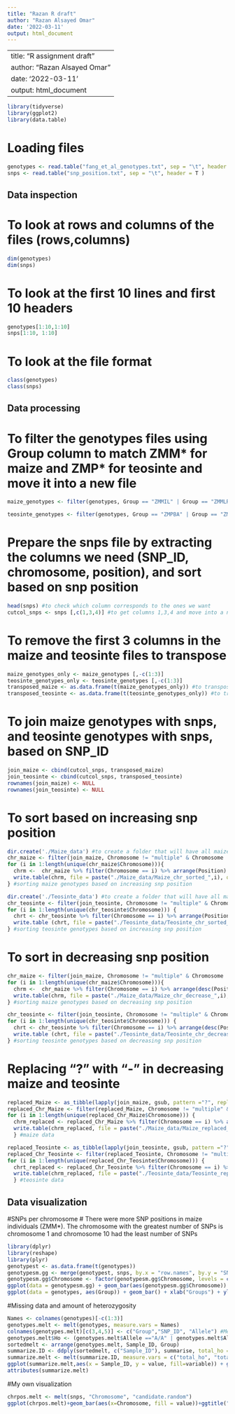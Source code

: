 ---
title: "Razan R draft"
author: "Razan Alsayed Omar"
date: '2022-03-11'
output: html_document
---

---
title: "R assignment draft"
author: "Razan Alsayed Omar"
date: '2022-03-11'
output: html_document
---

```{r}
library(tidyverse)
library(ggplot2)
library(data.table)
```


# Loading files
```{r}
genotypes <- read.table("fang_et_al_genotypes.txt", sep = "\t", header = T)
snps <- read.table("snp_position.txt", sep = "\t", header = T )
```
## Data inspection
# To look at rows and columns of the files (rows,columns)
```{r}
dim(genotypes)
dim(snps)
```
# To look at the first 10 lines and first 10 headers
```{r}
genotypes[1:10,1:10]
snps[1:10, 1:10]
```
# To look at the file format
```{r}
class(genotypes)
class(snps)
```
## Data processing
# To filter the genotypes files using Group column to match ZMM* for maize and ZMP* for teosinte and move it into a new file
```{r}
maize_genotypes <- filter(genotypes, Group == "ZMMIL" | Group == "ZMMLR" | Group == "ZMMMR")

teosinte_genotypes <- filter(genotypes, Group == "ZMPBA" | Group == "ZMPIL" | Group == "ZMPJA")
```

# Prepare the snps file by extracting the columns we need (SNP_ID, chromosome, position), and sort based on snp position
```{r}
head(snps) #to check which column corresponds to the ones we want
cutcol_snps <- snps [,c(1,3,4)] #to get columns 1,3,4 and move into a new file

```
# To remove the first 3 columns in the maize and teosinte files to transpose
```{r}
maize_genotypes_only <- maize_genotypes [,-c(1:3)]
teosinte_genotypes_only <- teosinte_genotypes [,-c(1:3)]
transposed_maize <- as.data.frame(t(maize_genotypes_only)) #to transpose maize genotypes
transposed_teosinte <- as.data.frame(t(teosinte_genotypes_only)) #to transpose teosinte genotypes
```

# To join maize genotypes with snps, and teosinte genotypes with snps, based on SNP_ID
```{r}
join_maize <- cbind(cutcol_snps, transposed_maize)  
join_teosinte <- cbind(cutcol_snps, transposed_teosinte)
rownames(join_maize) <- NULL 
rownames(join_teosinte) <- NULL
```
# To sort based on increasing snp position
```{r}
dir.create('./Maize_data') #to create a folder that will have all maize files
chr_maize <- filter(join_maize, Chromosome != "multiple" & Chromosome != "unknown")
for (i in 1:length(unique(chr_maize$Chromosome))){
  chrm <-  chr_maize %>% filter(Chromosome == i) %>% arrange(Position)
  write.table(chrm, file = paste("./Maize_data/Maize_chr_sorted_",i), quote = F, sep = "\t")
} #sorting maize genotypes based on increasing snp position

dir.create('./Teosinte_data') #to create a folder that will have all maize files
chr_teosinte <- filter(join_teosinte, Chromosome != "multiple" & Chromosome != "unknown")
for (i in 1:length(unique(chr_teosinte$Chromosome))) {
  chrt <- chr_teosinte %>% filter(Chromosome == i) %>% arrange(Position)
  write.table (chrt, file = paste("./Teosinte_data/Teosinte_chr_sorted_", i), quote = F, sep = "\t")
} #sorting teosinte genotypes based on increasing snp position
```
# To sort in decreasing snp position
```{r}
chr_maize <- filter(join_maize, Chromosome != "multiple" & Chromosome != "unknown")
for (i in 1:length(unique(chr_maize$Chromosome))){
  chrm <-  chr_maize %>% filter(Chromosome == i) %>% arrange(desc(Position))
  write.table(chrm, file = paste("./Maize_data/Maize_chr_decrease_",i), quote = F, sep = "\t")
} #sorting maize genotypes based on decreasing snp position

chr_teosinte <- filter(join_teosinte, Chromosome != "multiple" & Chromosome != "unknown")
for (i in 1:length(unique(chr_teosinte$Chromosome))) {
  chrt <- chr_teosinte %>% filter(Chromosome == i) %>% arrange(desc(Position))
  write.table (chrt, file = paste("./Teosinte_data/Teosinte_chr_decrease_", i), quote = F, sep = "\t")
} #sorting teosinte genotypes based on decreasing snp position
```
# Replacing "?" with "-" in decreasing maize and teosinte
```{r}
replaced_Maize <- as_tibble(lapply(join_maize, gsub, pattern ="?", replacement ="-", fixed = TRUE))
replaced_Chr_Maize <- filter(replaced_Maize, Chromosome != "multiple" & Chromosome != "unknown")
for (i in 1:length(unique(replaced_Chr_Maize$Chromosome))) {
  chrm_replaced <- replaced_Chr_Maize %>% filter(Chromosome == i) %>% arrange(desc(Position))
  write.table(chrm_replaced, file = paste("./Maize_data/Maize_replaced_",i), quote = F, sep = "\t")
  } #maize data

replaced_Teosinte <- as_tibble(lapply(join_teosinte, gsub, pattern ="?", replacement ="-", fixed = TRUE))
replaced_Chr_Teosinte <- filter(replaced_Teosinte, Chromosome != "multiple" & Chromosome != "unknown")
for (i in 1:length(unique(replaced_Chr_Teosinte$Chromosome))) {
  chrt_replaced <- replaced_Chr_Teosinte %>% filter(Chromosome == i) %>% arrange(desc(Position))
  write.table(chrm_replaced, file = paste("./Teosinte_data/Teosinte_replaced_",i), quote = F, sep = "\t")
  } #teosinte data
```

## Data visualization

#SNPs per chromosome
# There were more SNP positions in maize individuals (ZMM*). The chromosome with the greatest number of SNPs is chromosome 1 and chromosome 10 had the least number of SNPs
```{r}
library(dplyr)
library(reshape) 
library(plyr)
genotypest <- as.data.frame(t(genotypes))
genotypesm.gg <- merge(genotypest, snps, by.x = "row.names", by.y = "SNP_ID") #transpose fang genotypes and snp position files
genotypesm.gg$Chromosome <- factor(genotypesm.gg$Chromosome, levels = c("1","2","3","4","5","6","7","8","9","10"))
ggplot(data = genotypesm.gg) + geom_bar(aes(genotypesm.gg$Chromosome)) + xlab("Chromosome Number") + ylab("SNPs") # Shows distribution of SNPs on and across chromosomes
ggplot(data = genotypes, aes(Group)) + geom_bar() + xlab("Groups") + ylab("SNPs") #Shows SNPs position distribution in maize and teosinte 

```
#Missing data and amount of heterozygosity

```{r}
Names <- colnames(genotypes)[-c(1:3)]
genotypes.melt <- melt(genotypes, measure.vars = Names)
colnames(genotypes.melt)[c(3,4,5)] <- c("Group","SNP_ID", "Allele") #Melting data to make it easier to work with
genotypes.melt$Ho <- (genotypes.melt$Allele =="A/A" | genotypes.melt$Allele =="C/C" | genotypes.melt$Allele =="G/G" | genotypes.melt$Allele =="T/T")
sortedmelt <- arrange(genotypes.melt, Sample_ID, Group)
summarize.ID <- ddply(sortedmelt, c("Sample_ID"), summarise, total_ho = sum (Ho, na.rm=TRUE), total_het = sum (!Ho, na.rm=TRUE), missing = sum(is.na(Ho)))#Missing data and heterozygous ratio parameters
summarize.melt <- melt(summarize.ID, measure.vars = c("total_ho", "total_het", "missing"))
ggplot(summarize.melt,aes(x = Sample_ID, y = value, fill=variable)) + geom_bar(stat = "identity", position = "stack")
attributes(summarize.melt)
```

#My own visualization

```{r}
chrpos.melt <- melt(snps, "Chromosome", "candidate.random") 
ggplot(chrpos.melt)+geom_bar(aes(x=Chromosome, fill = value))+ggtitle("candidate versus random snps per chromosome")+labs(x = "chromosome", y ="snp_count")
```


